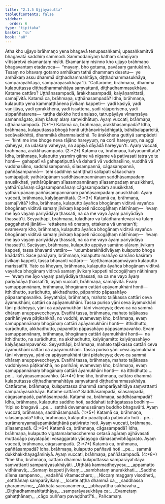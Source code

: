 ```yaml
---
title: "2.1.5 Ujjayasutta"
tableOfContents: false
sidebar:
  order: 6
type: "tipitaka"
basket: "su"
book: "a8"
---
```



<DynamicBreadcrumb />

<Division number="55" book="a8">

<Paragraph number="582" book="a8">
Atha kho ujjayo brāhmaṇo yena bhagavā tenupasaṅkami; upasaṅkamitvā bhagavatā saddhiṃ sammodi. Sammodanīyaṃ kathaṃ sāraṇīyaṃ vītisāretvā ekamantaṃ nisīdi. Ekamantaṃ nisinno kho ujjayo brāhmaṇo bhagavantaṃ etadavoca—  “mayaṃ, bho gotama, pavāsaṃ gantukāmā. Tesaṃ no bhavaṃ gotamo amhākaṃ tathā dhammaṃ desetu—  ye amhākaṃ assu dhammā diṭṭhadhammahitāya, diṭṭhadhammasukhāya, samparāyahitāya, samparāyasukhāyā”ti.
</Paragraph>

<Paragraph number="583" book="a8">
“Cattārome, brāhmaṇa, dhammā kulaputtassa diṭṭhadhammahitāya saṃvattanti, diṭṭhadhammasukhāya. Katame cattāro? Uṭṭhānasampadā, ārakkhasampadā, kalyāṇamittatā, samajīvitā.
</Paragraph>

<Paragraph number="584" book="a8">
Katamā ca, brāhmaṇa, uṭṭhānasampadā? Idha, brāhmaṇa, kulaputto yena kammaṭṭhānena jīvikaṃ kappeti—  yadi kasiyā, yadi vaṇijjāya, yadi gorakkhena, yadi issattena, yadi rājaporisena, yadi sippaññatarena—  tattha dakkho hoti analaso, tatrupāyāya vīmaṃsāya samannāgato, alaṃ kātuṃ alaṃ saṃvidhātuṃ. Ayaṃ vuccati, brāhmaṇa, uṭṭhānasampadā. (1:*1*)
</Paragraph>

<Paragraph number="585" book="a8">
Katamā ca, brāhmaṇa, ārakkhasampadā? Idha, brāhmaṇa, kulaputtassa bhogā honti uṭṭhānavīriyādhigatā, bāhābalaparicitā, sedāvakkhittā, dhammikā dhammaladdhā. Te ārakkhena guttiyā sampādeti—  ‘kinti me ime bhoge neva rājāno hareyyuṃ, na corā hareyyuṃ, na aggi ḍaheyya, na udakaṃ vaheyya, na appiyā dāyādā hareyyun’ti. Ayaṃ vuccati, brāhmaṇa, ārakkhasampadā. (2:*2*)
</Paragraph>

<Paragraph number="586" book="a8">
Katamā ca, brāhmaṇa, kalyāṇamittatā? Idha, brāhmaṇa, kulaputto yasmiṃ gāme vā nigame vā paṭivasati tatra ye te honti—  gahapatī vā gahapatiputtā vā daharā vā vuddhasīlino, vuddhā vā vuddhasīlino, saddhāsampannā, sīlasampannā, cāgasampannā, paññāsampannā—  tehi saddhiṃ santiṭṭhati sallapati sākacchaṃ samāpajjati; yathārūpānaṃ saddhāsampannānaṃ saddhāsampadaṃ anusikkhati, yathārūpānaṃ sīlasampannānaṃ sīlasampadaṃ anusikkhati, yathārūpānaṃ cāgasampannānaṃ cāgasampadaṃ anusikkhati, yathārūpānaṃ paññāsampannānaṃ paññāsampadaṃ anusikkhati. Ayaṃ vuccati, brāhmaṇa, kalyāṇamittatā. (3:*3*)
</Paragraph>

<Paragraph number="587" book="a8">
Katamā ca, brāhmaṇa, samajīvitā? Idha, brāhmaṇa, kulaputto āyañca bhogānaṃ viditvā vayañca bhogānaṃ viditvā samaṃ jīvikaṃ kappeti nāccogāḷhaṃ nātihīnaṃ—  ‘evaṃ me āyo vayaṃ pariyādāya ṭhassati, na ca me vayo āyaṃ pariyādāya ṭhassatī’ti. Seyyathāpi, brāhmaṇa, tulādhāro vā tulādhārantevāsī vā tulaṃ paggahetvā jānāti—  ‘ettakena vā onataṃ, ettakena vā unnatan’ti; evamevaṃ kho, brāhmaṇa, kulaputto āyañca bhogānaṃ viditvā vayañca bhogānaṃ viditvā samaṃ jīvikaṃ kappeti nāccogāḷhaṃ nātihīnaṃ—  ‘evaṃ me āyo vayaṃ pariyādāya ṭhassati, na ca me vayo āyaṃ pariyādāya ṭhassatī’ti. Sacāyaṃ, brāhmaṇa, kulaputto appāyo samāno uḷāraṃ jīvikaṃ kappeti, tassa bhavanti vattāro—  ‘udumbarakhādīvāyaṃ kulaputto bhoge khādatī’ti. Sace panāyaṃ, brāhmaṇa, kulaputto mahāyo samāno kasiraṃ jīvikaṃ kappeti, tassa bhavanti vattāro—  ‘ajeṭṭhamaraṇaṃvāyaṃ kulaputto marissatī’ti. Yato ca khoyaṃ, brāhmaṇa, kulaputto āyañca bhogānaṃ viditvā vayañca bhogānaṃ viditvā samaṃ jīvikaṃ kappeti nāccogāḷhaṃ nātihīnaṃ—  ‘evaṃ me āyo vayaṃ pariyādāya ṭhassati, na ca me vayo āyaṃ pariyādāya ṭhassatī’ti, ayaṃ vuccati, brāhmaṇa, samajīvitā.
</Paragraph>

<Paragraph number="588" book="a8">
Evaṃ samuppannānaṃ, brāhmaṇa, bhogānaṃ cattāri apāyamukhāni honti—  itthidhutto, surādhutto, akkhadhutto, pāpamitto pāpasahāyo pāpasampavaṅko. Seyyathāpi, brāhmaṇa, mahato taḷākassa cattāri ceva āyamukhāni, cattāri ca apāyamukhāni. Tassa puriso yāni ceva āyamukhāni tāni pidaheyya, yāni ca apāyamukhāni tāni vivareyya; devo ca na sammā dhāraṃ anuppaveccheyya. Evañhi tassa, brāhmaṇa, mahato taḷākassa parihāniyeva pāṭikaṅkhā, no vuddhi; evamevaṃ kho, brāhmaṇa, evaṃ samuppannānaṃ bhogānaṃ cattāri apāyamukhāni honti—  itthidhutto, surādhutto, akkhadhutto, pāpamitto pāpasahāyo pāpasampavaṅko.
</Paragraph>

<Paragraph number="589" book="a8">
Evaṃ samuppannānaṃ, brāhmaṇa, bhogānaṃ cattāri āyamukhāni honti—  na itthidhutto, na surādhutto, na akkhadhutto, kalyāṇamitto kalyāṇasahāyo kalyāṇasampavaṅko. Seyyathāpi, brāhmaṇa, mahato taḷākassa cattāri ceva āyamukhāni cattāri ca apāyamukhāni. Tassa puriso yāni ceva āyamukhāni tāni vivareyya, yāni ca apāyamukhāni tāni pidaheyya; devo ca sammā dhāraṃ anuppaveccheyya. Evañhi tassa, brāhmaṇa, mahato taḷākassa vuddhiyeva pāṭikaṅkhā, no parihāni; evamevaṃ kho, brāhmaṇa, evaṃ samuppannānaṃ bhogānaṃ cattāri āyamukhāni honti—  na itthidhutto …pe…  kalyāṇasampavaṅko. (4:*4*)
</Paragraph>

<Paragraph number="590" book="a8">
Ime kho, brāhmaṇa, cattāro dhammā kulaputtassa diṭṭhadhammahitāya saṃvattanti diṭṭhadhammasukhāya.
</Paragraph>

<Paragraph number="591" book="a8">
Cattārome, brāhmaṇa, kulaputtassa dhammā samparāyahitāya saṃvattanti samparāyasukhāya. Katame cattāro? Saddhāsampadā, sīlasampadā, cāgasampadā, paññāsampadā. Katamā ca, brāhmaṇa, saddhāsampadā? Idha, brāhmaṇa, kulaputto saddho hoti, saddahati tathāgatassa bodhiṃ—  ‘itipi so bhagavā …pe…  satthā devamanussānaṃ buddho bhagavā’ti. Ayaṃ vuccati, brāhmaṇa, saddhāsampadā. (1:*5*)
</Paragraph>

<Paragraph number="592" book="a8">
Katamā ca, brāhmaṇa, sīlasampadā? Idha, brāhmaṇa, kulaputto pāṇātipātā paṭivirato hoti …pe…  surāmerayamajjapamādaṭṭhānā paṭivirato hoti. Ayaṃ vuccati, brāhmaṇa, sīlasampadā. (2:*6*)
</Paragraph>

<Paragraph number="593" book="a8">
Katamā ca, brāhmaṇa, cāgasampadā? Idha, brāhmaṇa, kulaputto vigatamalamaccherena cetasā agāraṃ ajjhāvasati muttacāgo payatapāṇi vosaggarato yācayogo dānasaṃvibhāgarato. Ayaṃ vuccati, brāhmaṇa, cāgasampadā. (3:*7*)
</Paragraph>

<Paragraph number="594" book="a8">
Katamā ca, brāhmaṇa, paññāsampadā? Idha, brāhmaṇa, kulaputto paññavā hoti …pe…  sammā dukkhakkhayagāminiyā. Ayaṃ vuccati, brāhmaṇa, paññāsampadā. (4:*8*)
</Paragraph>

<Paragraph number="595" book="a8">
“Ime kho, brāhmaṇa, cattāro dhammā kulaputtassa samparāyahitāya saṃvattanti samparāyasukhāyāti.
</Paragraph>

<Paragraph number="596" type="verses" book="a8">
_Uṭṭhātā kammadheyyesu,_  
_appamatto vidhānavā;_  
_Samaṃ kappeti jīvikaṃ,_  
_sambhataṃ anurakkhati._  

</Paragraph>

<Paragraph number="597" type="verses" book="a8">
_Saddho sīlena sampanno,_  
_vadaññū vītamaccharo;_  
_Niccaṃ maggaṃ visodheti,_  
_sotthānaṃ samparāyikaṃ._  

</Paragraph>

<Paragraph number="598" type="verses" book="a8">
_Iccete aṭṭha dhammā ca,_  
_saddhassa gharamesino;_  
_Akkhātā saccanāmena,_  
_ubhayattha sukhāvahā._  

</Paragraph>

<Paragraph number="599" type="verses" book="a8">
_Diṭṭhadhammahitatthāya,_  
_samparāyasukhāya ca;_  
_Evametaṃ gahaṭṭhānaṃ,_  
_cāgo puññaṃ pavaḍḍhatī”ti._  


</Paragraph>
</Division>

<Paragraph number="600" type="center" book="a8">
Pañcamaṃ.
</Paragraph>